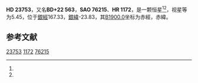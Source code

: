 {{Starbox begin
| name = HD 23753
}}
{{Starbox observe
| epoch = [[J2000.0|J2000.0]]
| constell = {{星座名待查}}<ref name=SIMBAD>{{cite web
 | url=http://simbad.u-strasbg.fr/simbad/sim-id?Ident=HR+1172
 | title=Pulsating variable Star
 | publisher=Centre de Données astronomiques de Strasbourg
 | work=SIMBAD
 | accessdate=2012-07-13
 | archive-date=2016-03-17
 | archive-url=https://web.archive.org/web/20160317145932/http://simbad.u-strasbg.fr/simbad/sim-id?Ident=HR+1172
 | dead-url=no
 }}</ref><ref name=DATA>{{cite web
 | url=http://vizier.u-strasbg.fr/viz-bin/VizieR-5?-out.add=.&-source=5050&-corr=PK=HR&-out.max=9999&HR=1172
 | title=VizieR Detailed Page
 | accessdate=2012-07-13
 | archive-date=2016-03-04
 | archive-url=https://web.archive.org/web/20160304223508/http://vizier.u-strasbg.fr/viz-bin/VizieR-5?-out.add=.&-source=5050&-corr=PK=HR&-out.max=9999&HR=1172
 | dead-url=no
 }}</ref>
| 星官 = 
| ra = {{RA|3|48|20.9}}<ref name=SIMBAD /><ref name=DATA />
| dec = {{DEC|+23|25|16}}<ref name=SIMBAD /><ref name=DATA />
| appmag_v = 5.45<ref name=SIMBAD /><ref name=DATA />
}}
{{Starbox character
| class = B8V<ref name=SIMBAD /><ref name=DATA />
| b-v = -0.07<ref name=SIMBAD /><ref name=DATA />
| u-b = -0.32<ref name=SIMBAD /><ref name=DATA />
| r-i = -0.06<ref name=SIMBAD /><ref name=DATA />
| variable = 
}}
{{Starbox astrometry
| radial_v = -0.32
| prop_mo_ra = 4
| parallax = 
| p_error = 
}}
{{Starbox catalog
| names =BD+22 563，[[SAO星表|SAO]] 76215，[[HD星表|HD]] 23753，[[HR星表|HR]] 1172}}
{{Starbox reference |Simbad=HR+1172}}
{{Starbox end}}

'''HD 23753'''，又名'''BD+22 563'''，'''SAO 76215'''、'''HR 1172'''，是一颗恒星<ref name=SIMBAD /><ref name=DATA />，视星等为5.45，位于[[銀道座標系|銀經]]167.33，[[銀道座標系|銀緯]]-23.83，其[[B1900.0|B1900.0]]坐标为赤經{{RA|3|42|25.5}}，赤緯{{DEC|+23|-23.83|50}}。

== 参考文献 ==
{{reflist}}

{{star-stub}}

[[Category:HD和HDE天體|23753]]
[[Category:HR天體|1172]]
[[Category:SAO天體|76215]]